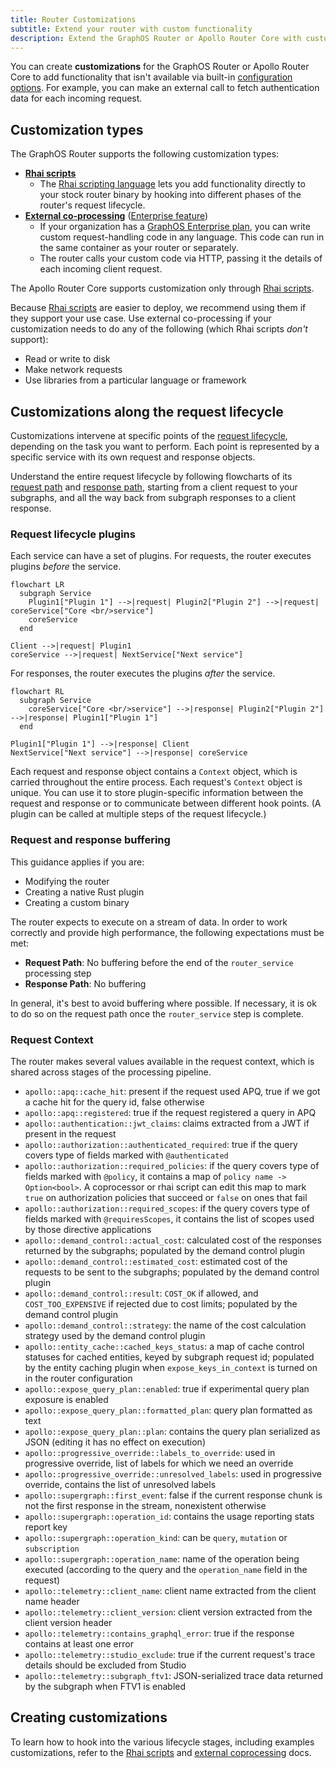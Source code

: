 ```yaml
---
title: Router Customizations
subtitle: Extend your router with custom functionality
description: Extend the GraphOS Router or Apollo Router Core with custom functionality. Understand the request lifecycle and how customizations intervene at specific points.
---
```



You can create **customizations** for the GraphOS Router or Apollo Router Core to add functionality that isn't available via built-in [configuration options](/router/configuration/overview/). For example, you can make an external call to fetch authentication data for each incoming request.

## Customization types

The GraphOS Router supports the following customization types:

- [**Rhai scripts**](/graphos/routing/customization/rhai/)
  - The [Rhai scripting language](https://rhai.rs/book/) lets you add functionality directly to your stock router binary by hooking into different phases of the router's request lifecycle.
- [**External co-processing**](/router/customizations/coprocessor/) ([Enterprise feature](/router/enterprise-features/))
  - If your organization has a [GraphOS Enterprise plan](https://www.apollographql.com/pricing/), you can write custom request-handling code in any language. This code can run in the same container as your router or separately.
  - The router calls your custom code via HTTP, passing it the details of each incoming client request.

The Apollo Router Core supports customization only through [Rhai scripts](/graphos/routing/customization/rhai/).

Because [Rhai scripts](/graphos/routing/customization/rhai/) are easier to deploy, we recommend using them if they support your use case. Use external co-processing if your customization needs to do any of the following (which Rhai scripts _don't_ support):

- Read or write to disk
- Make network requests
- Use libraries from a particular language or framework

## Customizations along the request lifecycle

Customizations intervene at specific points of the [request lifecycle](/graphos/routing/request-lifecycle), depending on the task you want to perform. Each point is represented by a specific service with its own request and response objects.

<RequestLifecycleOverviewDiagram />

<Tip>

Understand the entire request lifecycle by following flowcharts of its [request path](/graphos/routing/request-lifecycle#request-path) and [response path](/graphos/routing/request-lifecycle#response-path), starting from a client request to your subgraphs, and all the way back from subgraph responses to a client response.

</Tip>

### Request lifecycle plugins

Each service can have a set of plugins. For requests, the router executes plugins _before_ the service.

```mermaid
flowchart LR
  subgraph Service
    Plugin1["Plugin 1"] -->|request| Plugin2["Plugin 2"] -->|request| coreService["Core <br/>service"]
    coreService
  end

Client -->|request| Plugin1
coreService -->|request| NextService["Next service"]
```

For responses, the router executes the plugins _after_ the service.

```mermaid
flowchart RL
  subgraph Service
    coreService["Core <br/>service"] -->|response| Plugin2["Plugin 2"]  -->|response| Plugin1["Plugin 1"]
  end

Plugin1["Plugin 1"] -->|response| Client
NextService["Next service"] -->|response| coreService
```

Each request and response object contains a `Context` object, which is carried throughout the entire process. Each request's `Context` object is unique. You can use it to store plugin-specific information between the request and response or to communicate between different hook points. (A plugin can be called at multiple steps of the request lifecycle.)

### Request and response buffering

<Note>

This guidance applies if you are:
 - Modifying the router
 - Creating a native Rust plugin
 - Creating a custom binary

</Note>

The router expects to execute on a stream of data. In order to work correctly and provide high performance, the following expectations must be met:

* **Request Path**: No buffering before the end of the `router_service` processing step
* **Response Path**: No buffering

<Tip>

In general, it's best to avoid buffering where possible. If necessary, it is ok to do so on the request path once the `router_service` step is complete.

</Tip>


### Request Context

The router makes several values available in the request context, which is shared across stages of the processing pipeline.

- `apollo::apq::cache_hit`: present if the request used APQ, true if we got a cache hit for the query id, false otherwise
- `apollo::apq::registered`: true if the request registered a query in APQ
- `apollo::authentication::jwt_claims`: claims extracted from a JWT if present in the request
- `apollo::authorization::authenticated_required`: true if the query covers type of fields marked with `@authenticated`
- `apollo::authorization::required_policies`: if the query covers type of fields marked with `@policy`, it contains a map of `policy name -> Option<bool>`. A coprocessor or rhai script can edit this map to mark `true` on authorization policies that succeed or `false` on ones that fail
- `apollo::authorization::required_scopes`: if the query covers type of fields marked with `@requiresScopes`, it contains the list of scopes used by those directive applications
- `apollo::demand_control::actual_cost`: calculated cost of the responses returned by the subgraphs; populated by the demand control plugin
- `apollo::demand_control::estimated_cost`: estimated cost of the requests to be sent to the subgraphs; populated by the demand control plugin
- `apollo::demand_control::result`: `COST_OK` if allowed, and `COST_TOO_EXPENSIVE` if rejected due to cost limits; populated by the demand control plugin
- `apollo::demand_control::strategy`: the name of the cost calculation strategy used by the demand control plugin
- `apollo::entity_cache::cached_keys_status`: a map of cache control statuses for cached entities, keyed by subgraph request id; populated by the entity caching plugin when `expose_keys_in_context` is turned on in the router configuration
- `apollo::expose_query_plan::enabled`: true if experimental query plan exposure is enabled
- `apollo::expose_query_plan::formatted_plan`: query plan formatted as text
- `apollo::expose_query_plan::plan`: contains the query plan serialized as JSON (editing it has no effect on execution)
- `apollo::progressive_override::labels_to_override`: used in progressive override, list of labels for which we need an override
- `apollo::progressive_override::unresolved_labels`: used in progressive override, contains the list of unresolved labels
- `apollo::supergraph::first_event`: false if the current response chunk is not the first response in the stream, nonexistent otherwise
- `apollo::supergraph::operation_id`: contains the usage reporting stats report key
- `apollo::supergraph::operation_kind`: can be `query`, `mutation` or `subscription`
- `apollo::supergraph::operation_name`: name of the operation being executed (according to the query and the `operation_name` field in the request)
- `apollo::telemetry::client_name`: client name extracted from the client name header
- `apollo::telemetry::client_version`: client version extracted from the client version header
- `apollo::telemetry::contains_graphql_error`: true if the response contains at least one error
- `apollo::telemetry::studio_exclude`: true if the current request's trace details should be excluded from Studio
- `apollo::telemetry::subgraph_ftv1`: JSON-serialized trace data returned by the subgraph when FTV1 is enabled

## Creating customizations

To learn how to hook into the various lifecycle stages, including examples customizations, refer to the [Rhai scripts](/graphos/routing/customization/rhai/) and [external coprocessing](/router/customizations/coprocessor/) docs.
